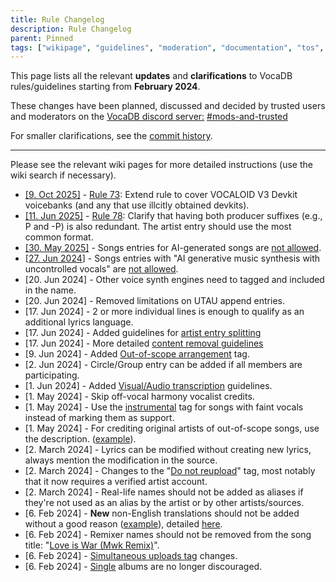 ---
title: Rule Changelog
description: Rule Changelog
parent: Pinned
tags: ["wikipage", "guidelines", "moderation", "documentation", "tos", "vocadb"]
---

This page lists all the relevant **updates** and **clarifications** to VocaDB rules/guidelines starting from **February 2024**.

These changes have been planned, discussed and decided by trusted users and moderators on the [VocaDB discord server:](https://discord.com/invite/3bwXQNXKCz) [#mods-and-trusted](https://discord.com/channels/309072240639737866/797103264655081492)

For smaller clarifications, see the [commit history](https://github.com/VocaDB/Wiki/commits/main/).

----

Please see the relevant wiki pages for more detailed instructions (use the wiki search if necessary).
- [[9. Oct 2025]](https://github.com/VocaDB/Wiki/commit/c553c23a3c0e3e65310c1f5c19609a21044656fd) - [Rule 73](http://localhost:4321/rules/no-unconsented-unofficial-voicebanks): Extend rule to cover VOCALOID V3 Devkit voicebanks (and any that use illcitly obtained devkits).
- [[11. Jun 2025]](https://github.com/VocaDB/Wiki/commit/5fcbe45541c6296aed1b19e311c342d1ac3c6ad9) - [Rule 78](https://wiki.vocadb.net/rules/no-producer-name-duplication): Clarify that having both producer suffixes (e.g.,  P and -P) is also redundant. The artist entry should use the most common format.
- [[30. May 2025]](https://github.com/VocaDB/Wiki/commit/cc0a5c4ce27c8cffa5a34f8c8104b7c941e1a37e) - Songs entries for AI-generated songs are [not allowed](/docs/content-policy).
- [[27. Jun 2024](github.com/VocaDB/Wiki/commit/17db39451c1f1b662789f9220c087ec5bba5b1d1)] - Songs entries with "AI generative music synthesis with uncontrolled vocals" are [not allowed](/docs/content-policy).
- [20. Jun 2024] - Other voice synth engines need to tagged and included in the name.
- [20. Jun 2024] - Removed limitations on UTAU append entries. 
- [17. Jun 2024] - 2 or more individual lines is enough to qualify as an additional lyrics language.
- [17. Jun 2024] - Added guidelines for [artist entry splitting](/docs/merging-entries#splitting-artist-entries)
- [17. Jun 2024] - More detailed [content removal guidelines](/docs/content-removal-guidelines)
- [9. Jun 2024] - Added [Out-of-scope arrangement](https://vocadb.net/T/10594) tag.
- [2. Jun 2024] - Circle/Group entry can be added if all members are participating.
- [1. Jun 2024] - Added [Visual/Audio transcription](/docs/romanization-guidelines#transcription) guidelines. 
- [1. May 2024] - Skip off-vocal harmony vocalist credits.
- [1. May 2024] - Use the [instrumental](https://vocadb.net/T/208/instrumental) tag for songs with faint vocals instead of marking them as support.
- [1. May 2024] - For crediting original artists of out-of-scope songs, use the description. ([example](https://vocadb.net/S/604363)). 
- [2. March 2024] - Lyrics can be modified without creating new lyrics, always mention the modification in the source. 
- [2. March 2024] - Changes to the "[Do not reupload](https://vocadb.net/T/1695)" tag, most notably that it now requires a verified artist account.
- [2. March 2024] - Real-life names should not be added as aliases if they're not used as an alias by the artist or by other artists/sources. 
- [6. Feb 2024] - **New** non-English translations should not be added without a good reason ([example](https://vocadb.net/S/68814)), detailed [here](/docs/song-entry-editing#names).
- [6. Feb 2024] - Remixer names should not be removed from the song title: "[Love is War (Mwk Remix)](https://vocadb.net/S/124577)".
- [6. Feb 2024] - [Simultaneous uploads tag]((https://vocadb.net/T/4946/simultaneous-upload)) changes.
- [6. Feb 2024] - [Single](https://vocadb.net/T/7539) albums are no longer discouraged.